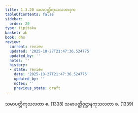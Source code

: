 ```yaml
---
title: 1.3.20 သမာပတ္တိကုသလတာဒုက
tableOfContents: false
sidebar:
  order: 20
type: tipitaka
basket: ab
book: dhs
review:
  current: review
  updated: '2025-10-27T21:47:36.524775'
  updated_by: ''
  notes: ''
  history:
  - state: review
    date: '2025-10-27T21:47:36.524775'
    updated_by: ''
    notes: ''
    previous_state: draft
---
```



<ReviewStatus review={frontmatter.review} showDetails={true} />

<HypothesisAnnotation frontmatter={frontmatter} />

<DynamicBreadcrumb />

<Division number="142" book="dhs" e="ch" v="29" p="16">

<Paragraph number="320" book="dhs">
သမာပတ္တိကုသလတာ စ. (<Emphasis>1338</Emphasis>)
</Paragraph>

<Paragraph number="321" book="dhs">
သမာပတ္တိဝုဋ္ဌာနကုသလတာ စ. (<Emphasis>1339</Emphasis>)
</Paragraph>
</Division>